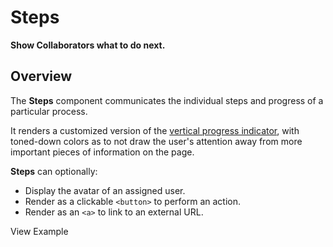
<Meta title="Components/Steps/Docs" />

# Steps

**Show Collaborators what to do next.**

## Overview

The **Steps** component communicates the individual steps and progress of a
particular process.

It renders a customized version of the
[vertical progress indicator](https://www.lightningdesignsystem.com/components/progress-indicator/#Vertical),
with toned-down colors as to not draw the user's attention away from more
important pieces of information on the page.

<Canvas>
  <Story id="components-steps-examples--epic-steps" />
</Canvas>

**Steps** can optionally:

- Display the avatar of an assigned user.
- Render as a clickable `<button>` to perform an action.
- Render as an `<a>` to link to an external URL.

<LinkTo kind="Components/Steps/Examples" story="Epic Steps">
  View Example
</LinkTo>
